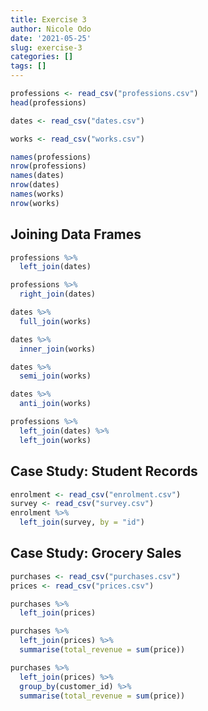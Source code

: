 ```yaml
---
title: Exercise 3
author: Nicole Odo
date: '2021-05-25'
slug: exercise-3
categories: []
tags: []
---
```

```r
professions <- read_csv("professions.csv")
head(professions)

dates <- read_csv("dates.csv")

works <- read_csv("works.csv")

names(professions)
nrow(professions)
names(dates)
nrow(dates)
names(works)
nrow(works)
```

## Joining Data Frames
```r
professions %>%
  left_join(dates)

professions %>%
  right_join(dates)

dates %>%
  full_join(works)

dates %>%
  inner_join(works)

dates %>%
  semi_join(works)

dates %>%
  anti_join(works)

professions %>%
  left_join(dates) %>%
  left_join(works)

```

## Case Study: Student Records
```r
enrolment <- read_csv("enrolment.csv")
survey <- read_csv("survey.csv")
enrolment %>% 
  left_join(survey, by = "id")

```

## Case Study: Grocery Sales
```r
purchases <- read_csv("purchases.csv")
prices <- read_csv("prices.csv")

purchases %>% 
  left_join(prices)

purchases %>% 
  left_join(prices) %>%
  summarise(total_revenue = sum(price))

purchases %>% 
  left_join(prices) %>%
  group_by(customer_id) %>%
  summarise(total_revenue = sum(price))
```



